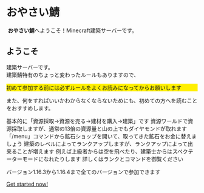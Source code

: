 
# おやさい鯖
<img src={logo}  alt=""/>
<b>おやさい鯖</b>へようこそ！Minecraft建築サーバーです。

## ようこそ
建築サーバーです。<br />
建築鯖特有のちょっと変わったルールもありますので、<p><div style="background-color:#ffef00;">初めて参加する前には必ずルールをよくお読みになってからお願いします</div></p>
また、何をすればいいかわからなくならないためにも、初めての方へを読むことをおすすめします。

基本的に「資源採取→資源を売る→建材を購入→建築」です
資源ワールドで資源採取しますが、通常の13倍の資源量と山の上でもダイヤモンドが取れます
「/menu」コマンドから鉱石ショップを開いて、取ってきた鉱石をお金に替えましょう
建築のレベルによってランクアップしますが、ランクアップによって出来ることが増えます
例えば上級者からは空を飛べたり、建築士からはスペクテーターモードになれたりします
詳しくはランクとコマンドを御覧ください

バージョン1.16.3から1.16.4まで全てのバージョンで参加できます
<br />

[Get started now!](/getting-started)
